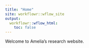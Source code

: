 ```yaml
---
title: "Home"
site: workflowr::wflow_site
output:
  workflowr::wflow_html:
    toc: false
---
```


Welcome to Amelia's research website.
